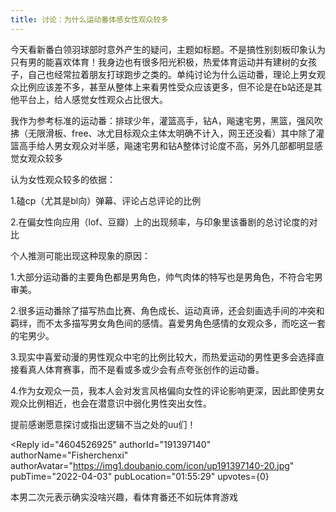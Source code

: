 ```yaml
---
title: 讨论：为什么运动番体感女性观众较多
---
```



<Forum groupName="动画番剧" groupUrl="https://www.douban.com/group/596353/" archivedAt="2025-05-16T16:39:30.024Z">
  <Post
    id="263777918"
    title="讨论：为什么运动番体感女性观众较多"
    url="https://www.douban.com/group/topic/263777918/?_spm_id=MjIwNTYxMjcw"
    pubTime="2022-05-13"
    highlightUserId="191397140"
  >
今天看新番白领羽球部时意外产生的疑问，主题如标题。不是搞性别刻板印象认为只有男的能喜欢体育！我身边也有很多阳光积极，热爱体育运动并有建树的女孩子，自己也经常拉着朋友打球跑步之类的。单纯讨论为什么运动番，理论上男女观众比例应该差不多，甚至从整体上来看男性受众应该更多，但不论是在b站还是其他平台上，给人感觉女性观众占比很大。

我作为参考标准的运动番：排球少年，灌篮高手，钻A，飚速宅男，黑篮，强风吹拂（无限滑板、free、冰尤目标观众主体太明确不计入，网王还没看）其中除了灌篮高手给人男女观众对半感，飚速宅男和钻A整体讨论度不高，另外几部都明显感觉女观众较多

认为女性观众较多的依据：

1.磕cp（尤其是bl向）弹幕、评论占总评论的比例

2.在偏女性向应用（lof、豆瓣）上的出现频率，与印象里该番剧的总讨论度的对比

个人推测可能出现这种现象的原因：

1.大部分运动番的主要角色都是男角色，帅气肉体的特写也是男角色，不符合宅男审美。

2.很多运动番除了描写热血比赛、角色成长、运动真谛，还会刻画选手间的冲突和羁绊，而不太多描写男女角色间的感情。喜爱男角色感情的女观众多，而吃这一套的宅男少。

3.现实中喜爱动漫的男性观众中宅的比例比较大，而热爱运动的男性更多会选择直接看真人体育赛事，而不是看或多或少会有点夸张创作的运动番。

4.作为女观众一员，我本人会对发言风格偏向女性的评论影响更深，因此即使男女观众比例相近，也会在潜意识中弱化男性突出女性。

提前感谢愿意探讨或指出逻辑不当之处的uu们！

<Reply
  id="4604526925"
  authorId="191397140"
  authorName="Fisherchenxi"
  authorAvatar="https://img1.doubanio.com/icon/up191397140-20.jpg"
  pubTime="2022-04-03"
  pubLocation="01:55:29"
  upvotes={0}
>
本男二次元表示确实没啥兴趣，看体育番还不如玩体育游戏
</Reply>
  </Post>
</Forum>
